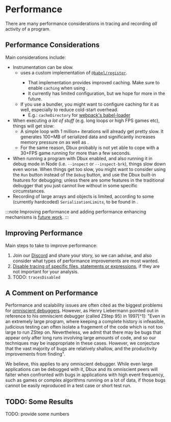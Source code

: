 # Performance


There are many performance considerations in tracing and recording *all* activity of a program.

## Performance Considerations

Main considerations include:

* Instrumentation can be slow.
  * <ToolLink name="dbux-cli" /> uses a custom implementation of [`@babel/register`](https://babeljs.io/docs/en/babel-register).
    * That implementation provides improved caching. Make sure to enable `caching` when using <ToolLink name="dbux-cli" />. 
    * It currently has limited configuration, but we hope for more in the future.
  * If you use a bundler, you might want to configure caching for it as well, especially to reduce cold-start overhead. 
    * E.g.: `cacheDirectory` for [webpack's babel-loader](https://github.com/babel/babel-loader)
* When executing *a lot of stuff* (e.g. long loops or high FPS games etc), things will get slow:
  * A simple loop with 1 million+ iterations will already get pretty slow. It generates 100+MB of serialized data and significantly increases memory pressure on <ToolLink name="dbux-runtime" /> as well as <ToolLink name="dbux-code" />.
  * For the same reason, Dbux probably is not yet able to cope with a 30+FPS game running for more than a few seconds.
* When running a program with Dbux enabled, and also running it in debug mode in Node (i.e. `--inspect` or `--inspect-brk`), things slow down even worse. When things get too slow, you might want to consider using the `Run` button instead of the `Debug` button, and use the Dbux built-in features for debugging; unless there are some features in the traditional debugger that you just cannot live without in some specific circumstances.
* Recording of large arrays and objects is limited, according to some (currently hardcoded) `SerializationLimits`, to be found in <CodeLink path="dbux-runtime/src/data/valueCollection.js" />.

:::note
Improving performance and adding performance enhancing mechanisms is [future work](../advanced/02-future-work.mdx).
:::

## Improving Performance

Main steps to take to improve performance:

1. Join our [Discord](https://discord.gg/QKgq9ZE) and share your story, so we can advise, and also consider what types of performance improvements are most wanted.
2. [Disable tracing of specific files, statements or expressions](./01-runtime-trace-filtering.mdx), if they are not important for your analysis.
3. TODO: `tracesDisabled`




## A Comment on Performance

Performance and scalability issues are often cited as the biggest problems for [omniscient debuggers](../background/02-debugging.mdx). However, as Henry Liebermann pointed out in reference to his omniscient debugger (called ZStep 95) in 1997[^1]: "Even in an extremely large program, where keeping a complete history is infeasible, judicious testing can often isolate a fragement of the code which is not too large to run ZStep on. Nevertheless, we admit that there may be bugs that appear only after long runs involving large amounts of code, and so our techniques may be inappropriate in these cases. However, we conjecture that the  vast majority of bugs are relatively shallow, and the productivity improvements from finding".

We believe, this applies to any omniscient debugger. While even large applications can be debugged with it, Dbux and its omniscient peers will falter when confronted with bugs in applications with high event frequency, such as games or complex algorithms running on a lot of data, if those bugs cannot be easily reproduced in a test case or short test run.


## TODO: Some Results

TODO: provide some numbers

